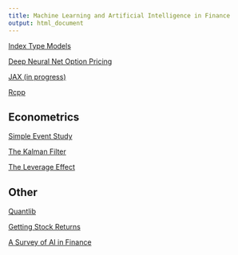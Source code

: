```yaml
---
title: Machine Learning and Artificial Intelligence in Finance
output: html_document
---
```


[Index Type Models](https://financial-education.github.io/ML_Index_Models/)

[Deep Neural Net Option Pricing](https://financial-education.github.io/neural_net_option_pricing/)

[JAX (in progress)](https://financial-education.github.io/JAX/)

[Rcpp](https://financial-education.github.io/Rcpp/)

## Econometrics

[Simple Event Study](https://financial-education.github.io/simple_event_study/)

[The Kalman Filter](https://financial-education.github.io/kalman_filter/)

[The Leverage Effect](https://financial-education.github.io/leverage_effect/)


## Other

[Quantlib](https://financial-education.github.io/quantlib_intro/)

[Getting Stock Returns](https://financial-education.github.io/getting_data/)

[A Survey of AI in Finance](https://financial-education.github.io/survey_ai_finance/)
